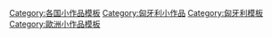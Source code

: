 [[Category:各国小作品模板|Category:各国小作品模板]]
[[Category:匈牙利小作品|Category:匈牙利小作品]]
[[Category:匈牙利模板|Category:匈牙利模板]]
[[Category:歐洲小作品模板|Category:歐洲小作品模板]]